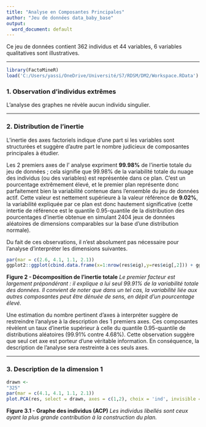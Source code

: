 ---
title: "Analyse en Composantes Principales"
author: "Jeu de données data_baby_base"
output:
  word_document: default
---
Ce jeu de données contient 362 individus et 44 variables, 6 variables qualitatives sont illustratives.

- - -

```{r, echo = FALSE}
library(FactoMineR)
load('C:/Users/yassi/OneDrive/Université/S7/RDSM/DM2/Workspace.RData')
```
### 1. Observation d'individus extrêmes
L'analyse des graphes ne révèle aucun individu singulier.

- - -

### 2. Distribution de l'inertie
L'inertie des axes factoriels indique d'une part si les variables sont structurées et suggère d'autre part le nombre judicieux de composantes principales à étudier.

Les 2 premiers axes de l' analyse expriment **99.98%** de l'inertie totale du jeu de données ; cela signifie que 99.98% de la variabilité totale du nuage des individus (ou des variables) est représentée dans ce plan.
C'est un pourcentage extrêmement élevé, et le premier plan représente donc parfaitement bien la variabilité contenue dans l'ensemble du jeu de données actif.
Cette valeur est nettement supérieure à la valeur référence de **9.02%**, la variabilité expliquée par ce plan est donc hautement significative
(cette intertie de référence est le quantile 0.95-quantile de la distribution des pourcentages d'inertie obtenue en simulant 2404 jeux de données aléatoires de dimensions comparables sur la base d'une distribution normale).

Du fait de ces observations, il n'est absolument pas nécessaire pour l'analyse d'interpréter les dimensions suivantes.

```{r, echo = FALSE, fig.height = 3.5, fig.width = 5.5}
par(mar = c(2.6, 4.1, 1.1, 2.1))
ggplot2::ggplot(cbind.data.frame(x=1:nrow(res$eig),y=res$eig[,2])) + ggplot2::aes(x=x, y=y)+ ggplot2::geom_col(fill="blue") + ggplot2::xlab("Dimension") + ggplot2::ylab("Pourcentage d'inertie") + ggplot2::ggtitle("Décomposition de l'inertie totale") + ggplot2::theme_light() + ggplot2::theme(plot.title = ggplot2::element_text(hjust =0.5)) + ggplot2::scale_x_continuous(breaks=1:nrow(res$eig))
```

**Figure 2 - Décomposition de l'inertie totale**
*Le premier facteur est largement prépondérant : il explique a lui seul 99.91% de la variabilité totale des données.*
*Il convient de noter que dans un tel cas, la variabilité liée aux autres composantes peut être dénuée de sens, en dépit d'un pourcentage élevé.*

Une estimation du nombre pertinent d'axes à interpréter suggère de restreindre l'analyse à la description des 1 premiers axes.
Ces composantes révèlent un taux d'inertie supérieur à celle du quantile 0.95-quantile de distributions aléatoires (99.91% contre 4.68%).
Cette observation suggère que seul cet axe est porteur d'une véritable information.
En conséquence, la description de l'analyse sera restreinte à ces seuls axes.

- - -

### 3. Description de la dimension 1

```{r, echo = FALSE, fig.height = 3.5, fig.width = 5.5}
drawn <-
"325"
par(mar = c(4.1, 4.1, 1.1, 2.1))
plot.PCA(res, select = drawn, axes = c(1,2), choix = 'ind', invisible = 'quali', title = '', cex = cex)
```

**Figure 3.1 - Graphe des individus (ACP)**
*Les individus libellés sont ceux ayant la plus grande contribution à la construction du plan.*


